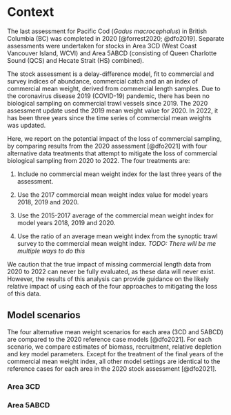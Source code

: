 
# Context

The last assessment for Pacific Cod (*Gadus macrocephalus*) in British Columbia (BC) was completed in 2020 [@forrest2020; @dfo2019].
Separate assessments were undertaken for stocks in Area 3CD (West Coast Vancouver Island, WCVI) and Area 5ABCD (consisting of Queen Charlotte Sound (QCS) and Hecate Strait (HS) combined).

The stock assessment is a delay-difference model, fit to commercial and survey indices of abundance, commercial catch and an an index of commercial mean weight, derived from commercial length samples. Due to the coronavirus disease 2019 (COVID-19) pandemic, there has been no biological sampling on commercial trawl vessels since 2019. The 2020 assessment update used the 2019 mean weight value for 2020. In 2022, it has been three years since the time series of commercial mean weights was updated.

Here, we report on the potential impact of the loss of commercial sampling, by comparing results from the 2020 assessment [@dfo2021] with four alternative data treatments that attempt to mitigate the loss of commercial biological sampling from 2020 to 2022. The four treatments are:

1. Include no commercial mean weight index for the last three years of the assessment.

2. Use the 2017 commercial mean weight index value for model years 2018, 2019 and 2020.

3. Use the 2015-2017 average of the commercial mean weight index for model years 2018, 2019 and 2020.

4. Use the ratio of an average mean weight index from the synoptic trawl survey to the commercial mean weight index. *TODO: There will be me multiple ways to do this*

We caution that the true impact of missing commercial length data from 2020 to 2022 can never be fully evaluated, as these data will never exist. However, the results of this analysis can provide guidance on the likely relative impact of using each of the four approaches to mitigating the loss of this data.

## Model scenarios
The four alternative mean weight scenarios for each area (3CD and 5ABCD) are compared to the 2020 reference case models [@dfo2021]. For each scenario, we compare estimates of biomass, recruitment, relative depletion and key model parameters. Except for the treatment of the final years of the commercial mean weight index, all other model settings are identical to the reference cases for each area in the 2020 stock assessment [@dfo2021].

### Area 3CD


### Area 5ABCD



\clearpage
